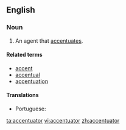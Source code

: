 ==English==
{{suffix|accentuate|or|lang=en}}

===Noun===
{{en-noun}}

# An agent that [[accentuates]].

====Related terms====
* [[accent]]
* [[accentual]]
* [[accentuation]]

====Translations====
{{trans-top|an agent that accentuates}}
* Portuguese: {{t|pt|acentuador|m}}
{{trans-mid}}
{{trans-bottom}}

[[ta:accentuator]]
[[vi:accentuator]]
[[zh:accentuator]]